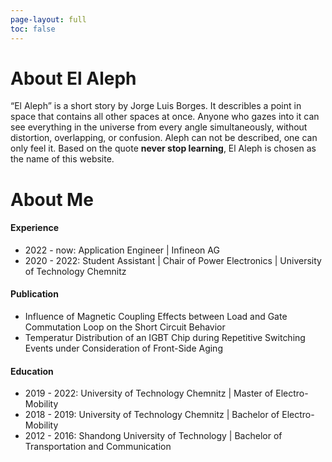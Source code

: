 ```yaml
---
page-layout: full
toc: false
---
```


# About El Aleph

"El Aleph" is a short story by Jorge Luis Borges. It describles a point in space that contains all other spaces at once. Anyone who gazes into it can see everything in the universe from every angle simultaneously, without distortion, overlapping, or confusion. Aleph can not be described, one can only feel it. Based on the quote **never stop learning**, El Aleph is chosen as the name of this website.

# About Me

#### Experience
* 2022 - now: Application Engineer | Infineon AG
* 2020 - 2022: Student Assistant | Chair of Power Electronics | University of Technology Chemnitz

#### Publication
* Influence of Magnetic Coupling Effects between Load and Gate Commutation Loop on the Short Circuit Behavior
* Temperatur Distribution of an IGBT Chip during Repetitive Switching Events under Consideration of Front-Side Aging

#### Education
* 2019 - 2022: University of Technology Chemnitz | Master of Electro-Mobility
* 2018 - 2019: University of Technology Chemnitz | Bachelor of Electro-Mobility
* 2012 - 2016: Shandong University of Technology | Bachelor of Transportation and Communication